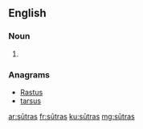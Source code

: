 ==English==

===Noun===
{{head|en}} {{p}}

# {{plural of|sūtra|lang=en}}

===Anagrams===
* [[Rastus#English|Rastus]]
* [[tarsus#English|tarsus]]

[[ar:sūtras]]
[[fr:sūtras]]
[[ku:sūtras]]
[[mg:sūtras]]